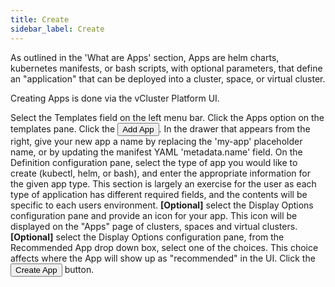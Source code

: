 ```yaml
---
title: Create
sidebar_label: Create
---
```



As outlined in the 'What are Apps' section, Apps are helm charts, kubernetes manifests, or bash
scripts, with optional parameters, that define an "application" that can be deployed into a
cluster, space, or virtual cluster.

Creating Apps is done via the vCluster Platform UI.

<Flow id="create-app">
  <Step>
    Select the <NavStep>Templates</NavStep> field on the left menu bar.
  </Step>
  <Step>Click the Apps option on the templates pane.</Step>
  <Step>
    Click the <Button>Add App</Button>.
  </Step>
  <Step>
    In the drawer that appears from the right, give your new app a name by
    replacing the 'my-app' placeholder name, or by updating the manifest YAML
    'metadata.name' field.
  </Step>
  <Step>
    On the <Label>Definition</Label> configuration pane, select the type of app
    you would like to create (kubectl, helm, or bash), and enter the appropriate
    information for the given app type. This section is largely an exercise for
    the user as each type of application has different required fields, and the
    contents will be specific to each users environment.
  </Step>
  <Step>
    <b>[Optional]</b> select the <Label>Display Options</Label> configuration
    pane and provide an icon for your app. This icon will be displayed on the
    "Apps" page of clusters, spaces and virtual clusters.
  </Step>
  <Step>
    <b>[Optional]</b> select the <Label>Display Options</Label> configuration
    pane, from the
    <Label>Recommended App</Label> drop down box, select one of the choices. This
    choice affects where the App will show up as "recommended" in the UI.
  </Step>
  <Step>
    Click the <Button>Create App</Button> button.
  </Step>
</Flow>
